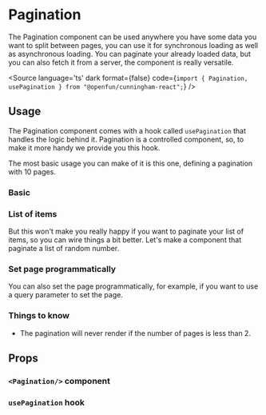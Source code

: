 
<Meta of={Stories}/>

# Pagination

The Pagination component can be used anywhere you have some data you want to split between pages, you can use it
for synchronous loading as well as asynchronous loading. You can paginate your already loaded data, but you can also
fetch it from a server, the component is really versatile.


<Canvas sourceState="none">
  <Story id="components-pagination--basic"/>
</Canvas>

<Source
  language='ts'
  dark
  format={false}
  code={`import { Pagination, usePagination } from "@openfun/cunningham-react";`}
/>

## Usage

The Pagination component comes with a hook called `usePagination` that handles the logic behind it. Pagination is a
controlled component, so, to make it more handy we provide you this hook.

The most basic usage you can make of it is this one, defining a pagination with 10 pages.

### Basic

<Canvas sourceState="shown">
  <Story id="components-pagination--basic"/>
</Canvas>


### List of items

But this won't make you really happy if you want to paginate your list of items, so you can wire things a bit better.
Let's make a component that paginate a list of random number.

<Canvas sourceState="shown">
  <Story id="components-pagination--list"/>
</Canvas>

### Set page programmatically

You can also set the page programmatically, for example, if you want to use a query parameter to set the page.

<Canvas sourceState="shown">
  <Story id="components-pagination--force-page"/>
</Canvas>

### Things to know

- The pagination will never render if the number of pages is less than 2.

## Props

### `<Pagination/>` component

<ArgsTable of={Pagination} />

### `usePagination` hook

<ArgsTable of={usePagination} />
